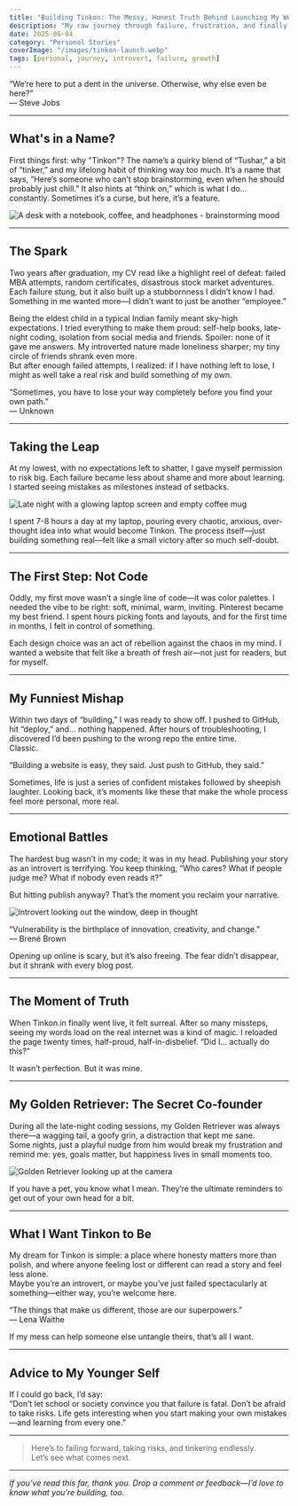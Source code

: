 ```yaml
---
title: "Building Tinkon: The Messy, Honest Truth Behind Launching My Website"
description: "My raw journey through failure, frustration, and finally finding my voice by launching Tinkon.in"
date: 2025-06-04
category: "Personal Stories"
coverImage: "/images/tinkon-launch.webp"
tags: [personal, journey, introvert, failure, growth]
---
```



<Quote>
  “We’re here to put a dent in the universe. Otherwise, why else even be here?”  
  <br />— Steve Jobs
</Quote>

---

## What's in a Name?

First things first: why "Tinkon"? The name’s a quirky blend of “Tushar,” a bit of “tinker,” and my lifelong habit of thinking way too much. It’s a name that says, “Here’s someone who can’t stop brainstorming, even when he should probably just chill.” It also hints at “think on,” which is what I do… constantly. Sometimes it’s a curse, but here, it’s a feature.

<Image
  src="/images/thinking-desk.png"
  alt="A desk with a notebook, coffee, and headphones - brainstorming mood"
  width={800}
  height={400}
  className="rounded-xl my-6 mx-auto shadow-lg"
/>

---

## The Spark

Two years after graduation, my CV read like a highlight reel of defeat: failed MBA attempts, random certificates, disastrous stock market adventures. Each failure stung, but it also built up a stubbornness I didn’t know I had. Something in me wanted more—I didn’t want to just be another “employee.”

Being the eldest child in a typical Indian family meant sky-high expectations. I tried everything to make them proud: self-help books, late-night coding, isolation from social media and friends. Spoiler: none of it gave me answers. My introverted nature made loneliness sharper; my tiny circle of friends shrank even more.  
But after enough failed attempts, I realized: if I have nothing left to lose, I might as well take a real risk and build something of my own.

<Quote>
  “Sometimes, you have to lose your way completely before you find your own path.”  
  <br />— Unknown
</Quote>

---

## Taking the Leap

At my lowest, with no expectations left to shatter, I gave myself permission to risk big. Each failure became less about shame and more about learning. I started seeing mistakes as milestones instead of setbacks.

<Image
  src="/images/laptop-night.jpg"
  alt="Late night with a glowing laptop screen and empty coffee mug"
  width={800}
  height={400}
  className="rounded-xl my-6 mx-auto shadow-lg"
/>

I spent 7-8 hours a day at my laptop, pouring every chaotic, anxious, over-thought idea into what would become Tinkon. The process itself—just building something real—felt like a small victory after so much self-doubt.

---

## The First Step: Not Code

Oddly, my first move wasn’t a single line of code—it was color palettes. I needed the vibe to be right: soft, minimal, warm, inviting. Pinterest became my best friend. I spent hours picking fonts and layouts, and for the first time in months, I felt in control of something.

Each design choice was an act of rebellion against the chaos in my mind. I wanted a website that felt like a breath of fresh air—not just for readers, but for myself.

---

## My Funniest Mishap

Within two days of “building,” I was ready to show off. I pushed to GitHub, hit “deploy,” and… nothing happened. After hours of troubleshooting, I discovered I’d been pushing to the wrong repo the entire time.  
Classic.

<Quote>
  “Building a website is easy, they said. Just push to GitHub, they said.”
</Quote>

Sometimes, life is just a series of confident mistakes followed by sheepish laughter. Looking back, it’s moments like these that make the whole process feel more personal, more real.

---

## Emotional Battles

The hardest bug wasn’t in my code; it was in my head. Publishing your story as an introvert is terrifying. You keep thinking, “Who cares? What if people judge me? What if nobody even reads it?”

But hitting publish anyway? That’s the moment you reclaim your narrative.

<Image
  src="/images/introvert-window.jpg"
  alt="Introvert looking out the window, deep in thought"
  width={800}
  height={400}
  className="rounded-xl my-6 mx-auto shadow-lg"
/>

<Quote>
  “Vulnerability is the birthplace of innovation, creativity, and change.”  
  <br />— Brené Brown
</Quote>

Opening up online is scary, but it’s also freeing. The fear didn’t disappear, but it shrank with every blog post.

---

## The Moment of Truth

When Tinkon.in finally went live, it felt surreal. After so many missteps, seeing my words load on the real internet was a kind of magic. I reloaded the page twenty times, half-proud, half-in-disbelief. “Did I… actually do this?”

It wasn’t perfection. But it was mine.

---

## My Golden Retriever: The Secret Co-founder

During all the late-night coding sessions, my Golden Retriever was always there—a wagging tail, a goofy grin, a distraction that kept me sane.  
Some nights, just a playful nudge from him would break my frustration and remind me: yes, goals matter, but happiness lives in small moments too.

<Image
  src="/images/golden-retriever-my.webp"
  alt="Golden Retriever looking up at the camera"
  width={800}
  height={400}
  className="rounded-xl my-6 mx-auto shadow-lg"
/>

If you have a pet, you know what I mean. They’re the ultimate reminders to get out of your own head for a bit.

---

## What I Want Tinkon to Be

My dream for Tinkon is simple: a place where honesty matters more than polish, and where anyone feeling lost or different can read a story and feel less alone.  
Maybe you’re an introvert, or maybe you’ve just failed spectacularly at something—either way, you’re welcome here.

<Quote>
  “The things that make us different, those are our superpowers.”  
  <br />— Lena Waithe
</Quote>

If my mess can help someone else untangle theirs, that’s all I want.

---

## Advice to My Younger Self

If I could go back, I’d say:  
“Don’t let school or society convince you that failure is fatal. Don’t be afraid to take risks. Life gets interesting when you start making your own mistakes—and learning from every one.”

---

> Here’s to failing forward, taking risks, and tinkering endlessly.  
> Let’s see what comes next.

---

*If you’ve read this far, thank you. Drop a comment or feedback—I’d love to know what you’re building, too.*

